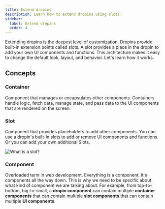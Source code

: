 ```yaml
---
title: Extend dropins
description: Learn how to extend dropins using slots.
sidebar:
  label: Extend dropins
  order: 4
---
```



Extending dropins is the deepest level of customization. Dropins provide built-in extension points called slots. A slot provides a place in the dropin to add your own UI components and functions. This architecture makes it easy to change the default look, layout, and behavior. Let's learn how it works.

## Concepts

<Concepts>

### Container

Component that manages or encapsulates other components. Containers handle logic, fetch data, manage state, and pass data to the UI components that are rendered on the screen.

### Slot

Component that provides placeholders to add other components. You can use a dropin's built-in slots to add or remove UI components and functions. Or you can add your own additional Slots.

<Diagram caption="What is a slot?">![What is a slot?](@images/slots/what-is-a-slot.svg)</Diagram>

### Component

Overloaded term in web development. Everything is a component. It's components all the way down. This is why we need to be specific about what kind of component we are talking about. For example, from top-to-bottom, big-to-small, a **dropin component** can contain multiple **container components** that can contain multiple **slot components** that can contain multiple **UI components**.

</Concepts>
